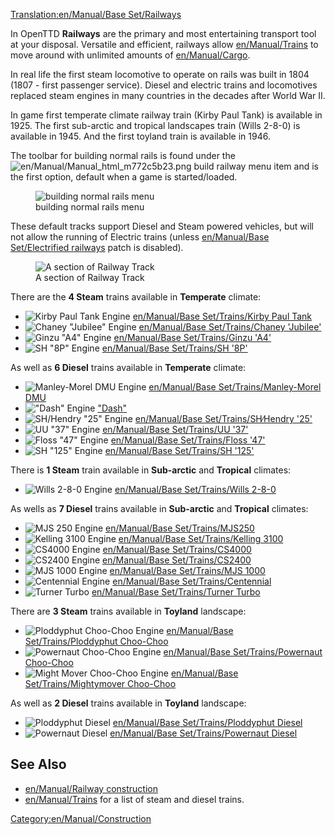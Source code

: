 [[Translation:en/Manual/Base Set/Railways]]
{{ru/Перевод|en/Manual/Base Set/Railways|0}}
{{en/Manual/Base Set/Types of railways}}

In OpenTTD '''Railways''' are the primary and most entertaining transport tool at your disposal. Versatile and efficient, railways allow [[en/Manual/Trains]] to move around with unlimited amounts of [[en/Manual/Cargo]].

In real life the first steam locomotive to operate on rails was built in 1804 (1807 - first passenger service). Diesel and electric trains and locomotives replaced steam engines in many countries in the decades after World War II.

In game first temperate climate railway train (Kirby Paul Tank) is available in 1925. The first sub-arctic and tropical landscapes train (Wills 2-8-0) is available in 1945. And the first toyland train is available in 1946.

The toolbar for building normal rails is found under the [[File:en/Manual/Manual html m772c5b23.png]] build railway menu item and is the first option, default when a game is started/loaded.

[[File:en/Manual/Openttd-rail1.png|none|building normal rails menu]]

These default tracks support Diesel and Steam powered vehicles, but will not allow the running of Electric trains (unless [[en/Manual/Base Set/Electrified railways]] patch is disabled).

[[File:en/Manual/Base Set/Railway.png|none|frame|A section of Railway Track]]

There are the '''4 Steam''' trains available in '''Temperate''' climate:
*[[File:en/Manual/Base Set/Trains/Kirbypaultank.png|Kirby Paul Tank Engine]] [[en/Manual/Base Set/Trains/Kirby Paul Tank]]
*[[File:en/Manual/Base Set/Trains/Chaneyjubilee.png|Chaney "Jubilee" Engine]] [[en/Manual/Base Set/Trains/Chaney 'Jubilee']]
*[[File:en/Manual/Base Set/Trains/Ginzua4.png|Ginzu "A4" Engine]] [[en/Manual/Base Set/Trains/Ginzu 'A4']]
*[[File:en/Manual/Base Set/Trains/Sh8p.png|SH "8P" Engine]] [[en/Manual/Base Set/Trains/SH '8P']]
As well as '''6 Diesel''' trains available in '''Temperate''' climate:
*[[File:en/Manual/Base Set/Trains/Manleymoreldmu.png|Manley-Morel DMU Engine]] [[en/Manual/Base Set/Trains/Manley-Morel DMU]]
*[[File:en/Manual/Base Set/Trains/Dash.png|"Dash" Engine]] [[en/Manual/Base Set/Trains/Dash|"Dash"]]
*[[File:en/Manual/Base Set/Trains/Shhendry25.png|SH/Hendry "25" Engine]] [[en/Manual/Base Set/Trains/SH∕Hendry '25']]
*[[File:en/Manual/Base Set/Trains/Uu37.png|UU "37" Engine]] [[en/Manual/Base Set/Trains/UU '37']]
*[[File:en/Manual/Base Set/Trains/Floss47.png|Floss "47" Engine]] [[en/Manual/Base Set/Trains/Floss '47']]
*[[File:en/Manual/Base Set/Trains/Sh125.png|SH "125" Engine]] [[en/Manual/Base Set/Trains/SH '125']]


There is '''1 Steam''' train available in '''Sub-arctic''' and '''Tropical''' climates:
*[[File:en/Manual/Base Set/Trains/Wills280.png|Wills 2-8-0 Engine]] [[en/Manual/Base Set/Trains/Wills 2-8-0]]
As wells as '''7 Diesel''' trains available in '''Sub-arctic''' and '''Tropical''' climates:
*[[File:en/Manual/Base Set/Trains/Mjs250.png|MJS 250 Engine]] [[en/Manual/Base Set/Trains/MJS250]]
*[[File:en/Manual/Base Set/Trains/Kelling3100.png|Kelling 3100 Engine]] [[en/Manual/Base Set/Trains/Kelling 3100]]
*[[File:en/Manual/Base Set/Trains/Cs4000.png|CS4000 Engine]] [[en/Manual/Base Set/Trains/CS4000]]
*[[File:en/Manual/Base Set/Trains/Cs2400.png|CS2400 Engine]] [[en/Manual/Base Set/Trains/CS2400]]
*[[File:en/Manual/Base Set/Trains/Mjs1000.png|MJS 1000 Engine]] [[en/Manual/Base Set/Trains/MJS 1000]]
*[[File:en/Manual/Base Set/Trains/Centennial.png|Centennial Engine]] [[en/Manual/Base Set/Trains/Centennial]]
*[[File:en/Manual/Base Set/Trains/Turnerturbo.png|Turner Turbo]] [[en/Manual/Base Set/Trains/Turner Turbo]]


There are '''3 Steam''' trains available in '''Toyland''' landscape:
*[[File:en/Manual/Base Set/Trains/Ploddyphutchoochoo.png|Ploddyphut Choo-Choo Engine]] [[en/Manual/Base Set/Trains/Ploddyphut Choo-Choo]]
*[[File:en/Manual/Base Set/Trains/Powernautchoochoo.png|Powernaut Choo-Choo Engine]] [[en/Manual/Base Set/Trains/Powernaut Choo-Choo]]
*[[File:en/Manual/Base Set/Trains/Mightymoverchoochoo.png|Might Mover Choo-Choo Engine]] [[en/Manual/Base Set/Trains/Mightymover Choo-Choo]]
As well as '''2 Diesel''' trains available in '''Toyland''' landscape:
*[[File:en/Manual/Base Set/Trains/Ploddyphutdiesel.png|Ploddyphut Diesel]] [[en/Manual/Base Set/Trains/Ploddyphut Diesel]]
*[[File:en/Manual/Base Set/Trains/Powernautdiesel.png|Powernaut Diesel]] [[en/Manual/Base Set/Trains/Powernaut Diesel]]

==See Also==
*[[en/Manual/Railway construction]]
*[[en/Manual/Trains]] for a list of steam and diesel trains.

[[Category:en/Manual/Construction]]